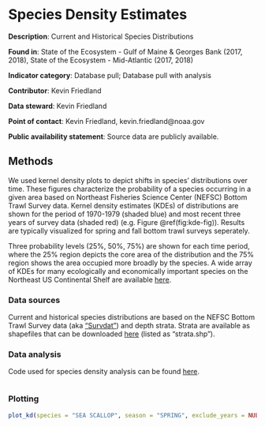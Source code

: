 # Species Density Estimates

**Description**: Current and Historical Species Distributions

**Found in**: State of the Ecosystem - Gulf of Maine & Georges Bank (2017, 2018), State of the Ecosystem - Mid-Atlantic (2017, 2018)

**Indicator category**: Database pull; Database pull with analysis

**Contributor**: Kevin Friedland

**Data steward**: Kevin Friedland

**Point of contact**: Kevin Friedland, kevin.friedland@noaa.gov

**Public availability statement**: Source data are publicly available.


## Methods
We used kernel density plots to depict shifts in species' distributions over time. These figures characterize the probability of a species occurring in a given area based on Northeast Fisheries Science Center (NEFSC) Bottom Trawl Survey data. Kernel density estimates (KDEs) of distributions are shown for the period of 1970-1979 (shaded blue) and most recent three years of survey data (shaded red) (e.g. Figure \@ref(fig:kde-fig)). Results are typically visualized for spring and fall bottom trawl surveys seperately. 

Three probability levels (25%, 50%, 75%) are shown for each time period, where the 25% region depicts the core area of the distribution and the 75% region shows the area occupied more broadly by the species. A wide array of KDEs for many ecologically and economically important species on the Northeast US Continental Shelf are available [here](https://www.nefsc.noaa.gov/ecosys/current-conditions/kernel-density.html).

### Data sources
Current and historical species distributions are based on the NEFSC Bottom Trawl Survey data (aka ["Survdat"](#survdat)) and depth strata. Strata are available as shapefiles that can be downloaded  [here](https://github.com/NOAA-EDAB/tech-doc/tree/master/gis) (listed as 
"strata.shp"). 

### Data analysis

Code used for species density analysis can be found [here](https://github.com/NOAA-EDAB/tech-doc/blob/master/R/stored_scripts/species_density_analsyis.R). 
```{r , code = readLines("https://raw.githubusercontent.com/NOAA-EDAB/tech-doc/master/R/stored_scripts/species_density_analysis.R"), eval=T, echo=F}

```

### Plotting

```{r kde-fig, fig.cap="Current and historical sea scallop kernel density estimates derived from spring survey data. Current estimates derived from 2016-2018 data.", echo = F, eval = T}
plot_kd(species = "SEA SCALLOP", season = "SPRING", exclude_years = NULL)
```



